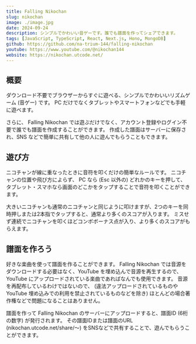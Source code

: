 ```yaml
---
title: Falling Nikochan
slug: nikochan
image: ./image.jpg
date: 2024-09-24
description: シンプルでかわいい音ゲーです。誰でも譜面を作ってシェアできます。
tags: [JavaScript, TypeScript, React, Next.js, Hono, MongoDB]
github: https://github.com/na-trium-144/falling-nikochan
youtube: https://www.youtube.com/@nikochan144
website: https://nikochan.utcode.net/
---
```


## 概要

ダウンロード不要でブラウザーからすぐに遊べる、シンプルでかわいいリズムゲーム (音ゲー) です。
PC だけでなくタブレットやスマートフォンなどでも手軽に遊べます。

さらに、 Falling Nikochan では遊ぶだけでなく、アカウント登録やログイン不要で誰でも譜面を作成することができます。
作成した譜面はサーバーに保存され、SNS などで簡単に共有して他の人に遊んでもらうこともできます。

## 遊び方

ニコチャンが線に重なったときに音符を叩くだけの簡単なルールです。
ニコチャンの位置や飛び方によらず、 PC なら (Esc 以外の) どれかのキーを押して、タブレット・スマホなら画面のどこかをタップすることで音符を叩くことができます。

大きいニコチャンも通常のニコチャンと同じように叩けますが、2つのキーを同時押しまたは2本指でタップすると、通常より多くのスコアが入ります。
ミスせず連続でニコチャンを叩くほどコンボボーナス点が入り、より多くのスコアがもらえます。

## 譜面を作ろう

好きな楽曲を使って譜面を作ることができます。
Falling Nikochan では音源をダウンロードする必要はなく、YouTube を埋め込んで音源を再生するので、YouTube にアップロードされている楽曲であればなんでも使用できます。
音源を再配布しているわけではないので、 (違法アップロードされているものや YouTube 埋め込みでの利用を禁止されているものなどを除き) ほとんどの場合著作権などで問題になることはありません。

譜面を作って Falling Nikochan のサーバーにアップロードすると、譜面ID (6桁の数字) が発行されます。
その譜面IDまたは譜面のURL (nikochan.utcode.net/share/〜) をSNSなどで共有することで、遊んでもらうことができます。
